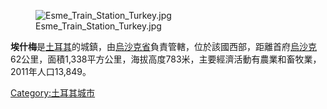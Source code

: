 [[Image:Esme_Train_Station_Turkey.jpg|right]]

'''埃什梅'''是[[土耳其|土耳其]]的城鎮，由[[烏沙克省|烏沙克省]]負責管轄，位於該國西部，距離首府[[烏沙克|烏沙克]]62公里，面積1,338平方公里，海拔高度783米，主要經濟活動有農業和畜牧業，2011年人口13,849。

{{Turkey-geo-stub}}
[[Category:土耳其城市|Category:土耳其城市]]